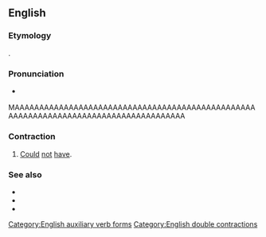 ==English==

===Etymology===
{{suffix|couldn't|'ve|lang=en}}.

===Pronunciation===
* {{a|US}} {{IPA|/ˈkʊdəntəv/|/ˈkʊdn̩təv/|lang=en}}
MAAAAAAAAAAAAAAAAAAAAAAAAAAAAAAAAAAAAAAAAAAAAAAAAAAAAAAAAAAAAAAAAAAAAAAAAAAAAAAAAAAAAA
===Contraction===
{{head|en|contraction|head=[[could]][[n't|n’t]][['ve|’ve]]}}

# {{lb|en|nonstandard}} [[could|Could]] [[not]] [[have]].

===See also===
* {{l|en|shouldn't've}}
* {{l|en|wouldn't've}}
* {{l|en|oughtn't've}}

[[Category:English auxiliary verb forms]]
[[Category:English double contractions]]